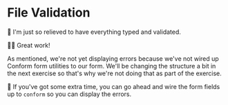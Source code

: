 # File Validation

🦺 I'm just so relieved to have everything typed and validated.

👨‍💼 Great work!

As mentioned, we're not yet displaying errors because we've not wired up Conform
form utilities to our form. We'll be changing the structure a bit in the next
exercise so that's why we're not doing that as part of the exercise.

💯 If you've got some extra time, you can go ahead and wire the form fields up
to `conform` so you can display the errors.
